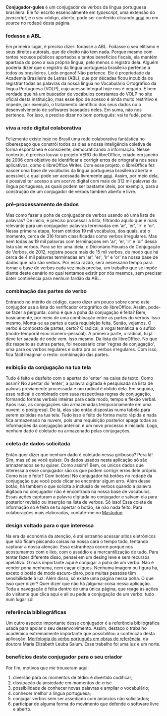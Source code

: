 
**Conjugador-gules**
é um conjugador de verbos da língua portuguesa brasileira. Ele foi escrito essencialmente em 
_typescript_, uma extensão do _javascript_, e o seu código, aberto, pode ser
conferido clicando [aqui](https://github.com/renribsilva/conjugador) ou em _source_
no rodapé desta página.

### fodasse a ABL

Em primeiro lugar, é preciso dizer: fodasse a ABL.
Fodasse o seu elitismo e seus direitos autorais, que de direito não tem nada.
Porque mesmo com tantos recusos públicos aportados e tantos benefícios fiscais, 
ela mantém apartada do povo a sua própria língua, pelo menos o registro dela.
Alguém poderia dizer que o registro da língua portuguesa brasileira pertence a
todos os brasileiros. Ledo engano! Não pertence. 
Ele é propriedade da Academia Brasileira de Letras (ABL), que por décadas 
ficou incubida de registrar todas as palavras da
nossa língua no Vocabulário Ortográfico da língua
Portuguesa (VOLP), cujo acesso integral hoje nos é negado. 
É bem verdade que há um buscador de vocábulos 
constantes do VOLP no site oficial desta
instituição, mas esse tipo de acesso é ainda muito restritivo e impede, por exemplo, 
o tratamento científico dos seus dados ou o desenvolvimento de softwares
baseados neles. Em suma, não nos pertence. Por isso, é preciso dizer
no bom português: vai te fudê, poha.

### viva a rede digital colaborativa

Felizmente existe hoje no Brasil uma rede colaborativa fantástica no ciberespaço que
constrói todos os dias a nossa inteligência coletiva de forma espontânea
e consciente, democratizando a informação. Nesse contexto, é preciso louvar
o projeto VERO do libreOffice, criado em janeiro de 2006 
com objetivo de identificar e corrigir erros de ortografia nos seus aplicativos,
como o libreOffice Writer. Com esse projeto, o libreOffice fez nascer
uma base de vocábulos da língua portuguesa brasileira aberta e acessível, 
a qual pode ser acessada livremente [aqui](https://cgit.freedesktop.org/libreoffice/dictionaries/plain/pt_BR/pt_BR.dic). 
Assim, por meio dela, é possível ter acesso a um acervo digital 
com mais de 312 mil palavras da língua portuguesa, 
as quais podem ser bastante úteis, por exemplo, para a construção de um conjugador de
verbos também aberto e livre.

### pré-processamento de dados

Mas como fazer a poha de conjugador de verbos usando só uma lista de palavras?
De início, é preciso processar a lista, filtrando aquilo que é mais relevante para um 
conjugador: palavras terminadas em 'ar', 'er', 'ir' e 'or'. Nessa primeira etapa,
foram obtidos 19 mil vocábulos, dos quais, até o momento, cerca de 316 foram classificadas
como verbos irregulares. Mas nem todas as
19 mil palavras com terminaçoes em 'ar', 'er, 'ir' e 'or' dessa lista são verbos. 
Para se ter uma ideia, o
Dicionário Houaiss de Conjugação de Verbos, de 2012, registra pouca mais de 15 mil verbos,
de modo que há cerca de 4 mil palavras terminadas em 'ar', 'er', 'ir' e 'or' na nossa
base de dados que não são verbos. Por essa razão, será necessário tempo para
tornar a base de verbos cada vez mais precisa, um trabalho que se impõe diante deste
cenário no qual tentamos existir por nós mesmos, sem precisar bater continência
para nenhum fardão da ABL.

### combinação das partes do verbo

Entrando no mérito do código, quero dizer um pouco sobre como este conjugdor usa a lista 
do verificador ortográfico do libreOffice. Assim, pode-se fazer a pergunta: 
como é que a poha da conjugação é feita? Bem, basicamente, por meio de uma combinação
entre as partes do verbos. Isso mesmo. Monta-se as partes a cada requisição feita. 
Senão, vejamos. O verbo é composto de partes, certo? O radical, a vogal temática
e o sufixo (modo-temporal e/ou número-pessoal). 
A primeira parte, o radical, tu já deve ter sacada de onde vem. Isso mesmo. Da lista
do libreOffice. No que diz respeito as outras partes, foi necessário criar
'regras de conjugação', uma para os verbos regulares e outra pra os verbos
irregulares. Com isso, fica fácil imaginar o resto: combinação das partes.

### exibição da conjugação na tua tela

Tudo é feito e desfeito com o apertar do 'enter' na caixa de texto. Como assim?
No apertar do 'enter', a palavra digitada é pesquisada na lista de palvras
previamente processada e um radical é obtido dela.
Em seguida, esse radical é combinado com suas respectivas regras de conjugação, formando 
formas verbais inteiras para cada modo, tempo e flexão verbal. Após isso, as 
conjugações são 
armazenadas temporariamente em uma nuvem, o postgresql. De lá, elas são então 
dispostas numa tabela para serem exibidas na tua tela. Tudo isso é feito
de forma muito rápida e nada fica armazenado na nuvem, pois uma requisição posterior
apaga todas as informações da conjugação anterior, e um novo processo é iniciado. 
Logo, nenhum dado é coletado ou armazenado pelas conjugações. 

### coleta de dados solicitada

Então quer dizer que nenhum dado é coletado nessa giribosca? 
Pera lá! Sim, mas só se você quiser. 
Os dados usados nesta aplicação só são armazenados
se tu quiser. Como assim? Bem, os únicos dados que interessa a esse conjugador são os que 
podem corrigir erros dele próprio. Como isso é feito? Com botões! No conjugador há
botões no rodapé da conjugação que você pode clicar se encontrar algum erro. 
Além desse botão, há também o que solicita a inclusão de verbos quando a 
palavra digitada no conjugador não é encontrada na nossa base de vocábulos.
Essas ações capturam a palavra digitada no conjugador e salvam ela para posterior revisão ou 
inserção na lista de verbos. Só isso! Essa coleta de informação só é feita
se tu apertar o botão, se não nada feito. Para colaborações mais elaboradas,
contate-me no [Mastodon](https://ursal.zone/@renribsilva)

### design voltado para o que interessa

Na era da economia da atenção, é até estranho acessar sítios eletrônicos 
que não ficam piscando coisas na nossa cara o tempo todo, tentando capturar a nossa atenção.
Essa estranheza ocorre porque nos acostumamos com o lixo, com o assédio e 
a mercantilização de tudo. Para tentar fazer diferente disso,
pensei em um desing leve e sem recursos apelativo. O mais importante aqui
é conjugar a poha de um verbo. Não é vender poha nenhuma, nem caçar cliques.
Nenhuma imagem ou figura há, exceto o botão de modo escuro-claro, pois muitas pessoas têm
sensibilidade à luz. Além disso, só existe uma página nessa poha. O que isso 
quer dizer? Quer dizer que não há /alguma-coisa nessa aplicação. Toda a navegação 
é feita dentro de uma única página, que reage às ações do visitante que clica
aqui e ali ou pede a conjugação de um verbo: tudo num lugar só!

### referência bibliográficas

Um outro aspecto importante desse conjugador é a referência bibliográfica usada
para apoiar o seu desenvolvimento. Assim, destaco o trabalho acadêmico 
extremamente importante que possibilitou a confecção 
desta aplicação: [Morfologia do verbo português em obras de referência](https://doi.org/10.11606/T.8.2007.tde-04102007-143455),
da doutora Maria Elizabeth Leuba Salum. Esse trabalho foi uma luz e um norte.

### benefícios deste conjugador para o seu criador

Por fim, motivos que me trouxeram aqui:

1. diversão para os momentos de tédio: é divertido codificar;
1. dissipação da ansiedade em momentos de crise
2. possibilidade de conhecer novas palavras e ampliar o vocabulário;
3. conhecer melhor a língua portuguesa;
4. conjugar verbos sem ser assediado com anúncios não solicitados;
5. participar de alguma forma do movimento que defende o software livre e aberto.